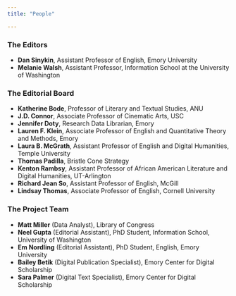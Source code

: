 ```yaml
---
title: "People"

---
```


### The Editors
- **Dan Sinykin**, Assistant Professor of English, Emory University  
- **Melanie Walsh**, Assistant Professor, Information School at the University of Washington  

### The Editorial Board
- **Katherine Bode**, Professor of Literary and Textual Studies, ANU  
- **J.D. Connor**, Associate Professor of Cinematic Arts, USC  
- **Jennifer Doty**, Research Data Librarian, Emory  
- **Lauren F. Klein**, Associate Professor of English and Quantitative Theory and Methods, Emory  
- **Laura B. McGrath**, Assistant Professor of English and Digital Humanities, Temple University  
- **Thomas Padilla**, Bristle Cone Strategy 
- **Kenton Rambsy**, Assistant Professor of African American Literature and Digital Humanities, UT-Arlington  
- **Richard Jean So**, Assistant Professor of English, McGill  
- **Lindsay Thomas**, Associate Professor of English, Cornell University  

### The Project Team
- **Matt Miller** (Data Analyst), Library of Congress  
- **Neel Gupta** (Editorial Assistant), PhD Student, Information School, University of Washington  
- **Em Nordling** (Editorial Assistant), PhD Student, English, Emory University  
- **Bailey Betik** (Digital Publication Specialist), Emory Center for Digital Scholarship  
- **Sara Palmer** (Digital Text Specialist), Emory Center for Digital Scholarship  

